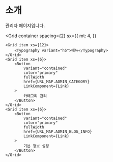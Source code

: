 
# 소개

<Alert severity="info">관리자 페이지입니다.</Alert>

<Grid
    container
    spacing={2}
    sx={{
        mt: 4,
    }}
>
    <Grid item xs={12}>
        <Typography variant="h5">메뉴</Typography>
    </Grid>
    <Grid item xs={6}>
        <Button
            variant="contained"
            color="primary"
            fullWidth
            href={URL_MAP.ADMIN_CATEGORY}
            LinkComponent={Link}
        >
            카테고리 관리
        </Button>
    </Grid>
    <Grid item xs={6}>
        <Button
            variant="contained"
            color="primary"
            fullWidth
            href={URL_MAP.ADMIN_BLOG_INFO}
            LinkComponent={Link}
        >
            기본 정보 설정
        </Button>
    </Grid>
</Grid>
